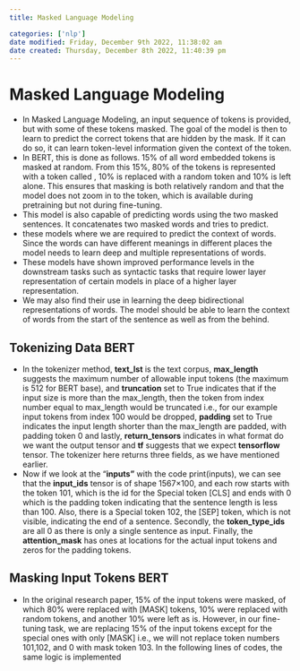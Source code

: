 ```yaml
---
title: Masked Language Modeling

categories: ['nlp']
date modified: Friday, December 9th 2022, 11:38:02 am
date created: Thursday, December 8th 2022, 11:40:39 pm
---
```


# Masked Language Modeling

- In Masked Language Modeling, an input sequence of tokens is provided, but with some of these tokens masked. The goal of the model is then to learn to predict the correct tokens that are hidden by the mask. If it can do so, it can learn token-level information given the context of the token.
- In BERT, this is done as follows. 15% of all word embedded tokens is masked at random. From this 15%, 80% of the tokens is represented with a token called , 10% is replaced with a random token and 10% is left alone. This ensures that masking is both relatively random and that the model does not zoom in to the token, which is available during pretraining but not during fine-tuning.
- This model is also capable of predicting words using the two masked sentences. It concatenates two masked words and tries to predict.
- these models where we are required to predict the context of words. Since the words can have different meanings in different places the model needs to learn deep and multiple representations of words.
- These models have shown improved performance levels in the downstream tasks such as syntactic tasks that require lower layer representation of certain models in place of a higher layer representation.
- We may also find their use in learning the deep bidirectional representations of words. The model should be able to learn the context of words from the start of the sentence as well as from the behind.

## Tokenizing Data BERT
- In the tokenizer method, **text_lst** is the text corpus, **max_length** suggests the maximum number of allowable input tokens (the maximum is 512 for BERT base), and **truncation** set to True indicates that if the input size is more than the max_length, then the token from index number equal to max_length would be truncated i.e., for our example input tokens from index 100 would be dropped, **padding** set to True indicates the input length shorter than the max_length are padded, with padding token 0 and lastly, **return_tensors** indicates in what format do we want the output tensor and **tf** suggests that we expect **tensorflow** tensor. The tokenizer here returns three fields, as we have mentioned earlier.
- Now if we look at the “**inputs”** with the code print(inputs), we can see that the **input_ids** tensor is of shape 1567×100, and each row starts with the token 101, which is the id for the Special token [CLS] and ends with 0 which is the padding token indicating that the sentence length is less than 100. Also, there is a Special token 102, the [SEP] token, which is not visible, indicating the end of a sentence. Secondly, the **token_type_ids** are all 0 as there is only a single sentence as input. Finally, the **attention_mask** has ones at locations for the actual input tokens and zeros for the padding tokens.

## Masking Input Tokens BERT
- In the original research paper, 15% of the input tokens were masked, of which 80% were replaced with [MASK] tokens, 10% were replaced with random tokens, and another 10% were left as is. However, in our fine-tuning task, we are replacing 15% of the input tokens except for the special ones with only [MASK] i.e., we will not replace token numbers 101,102, and 0 with mask token 103. In the following lines of codes, the same logic is implemented



